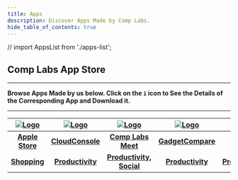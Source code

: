 ```yaml
---
title: Apps
description: Discover Apps Made by Comp Labs.
hide_table_of_contents: true
---
```


// import AppsList from './apps-list';

## Comp Labs App Store

---

**Browse Apps Made by us below. Click on the `i` icon to See the Details of the Corresponding App and Download it.**

___

|  [![Logo](/img/apps/applestore.webp)](/apps/apple-store) 	|   [![Logo](/img/apps/complabs.png)](/apps/cloud-console)   	|   [![Logo](/img/apps/complabs.png)](/apps/comp-labs-meet)   	|   [![Logo](/img/apps/complabs.png)](/apps/gadget-compare)   	|   [![Logo](/img/apps/complabs.png)](/apps/google-docs)   	|   [![Logo](/img/apps/complabs.png)](/apps/jira-server)   	|   [![Logo](/img/apps/complabs.png)](/apps/codeedit)   	|
|:-----------------------------------:	|:-----------------------------------:	|:-----------------------------------:	|:-----------------------------------:	|:-----------------------------------:	|:-----------------------------------:	|:-----------------------------------:	|
|           [**Apple Store**](/apps/apple-store)           	|           [**CloudConsole**](/apps/cloud-console)          	|          [**Comp Labs Meet**](/apps/comp-labs-meet)         	|          [**GadgetCompare**](/apps/gadget-compare)          	|           [**Google Docs**](/apps/google-docs)           	|           [**Jira Desktop**](/apps/jira-server)          	|            [**CodeEdit**](/apps/codeedit)           	|
|             [**Shopping**](/apps/apple-store)            	|           [**Productivity**](/apps/cloud-console)          	|       [**Productivity, Social**](/apps/comp-labs-meet)      	|           [**Productivity**](/apps/gadget-compare)          	|           [**Productivity**](/apps/google-docs)          	|           [**Productivity**](/apps/jira-server)          	|           [**Productivity**](/apps/codeedit)          	|

<!-- <StyledEngineProvider injectFirst><AppsList /></StyledEngineProvider> -->